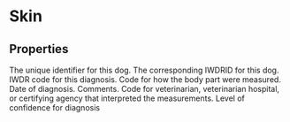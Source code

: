 
# Skin

## Properties

<Properties>
    <Property name="local_dog_id" type="integer" required>
        The unique identifier for this dog.
    </Property>
    <Property name="pt_DogID" type="integer" required>
        The corresponding IWDRID for this dog.
    </Property>
    <Property name="pt_TraitCodeID" type="integer" required>
        IWDR code for this diagnosis.
        <SkinEyesTraitCodeIDDataTable />
    </Property>
    <Property name="pt_MeasureTypeCode" type="integer">
        Code for how the body part were measured.
        <MeasureTypeCodeDataTable />
    </Property>
    <Property name="pt_Date" type="datetime" required>
        Date of diagnosis.
    </Property>
    <Property name="pt_DetailsOfProblem" type="string">
        Comments.
    </Property>
    <Property name="pt_EvaluatorID" type="integer">
        Code for veterinarian, veterinarian hospital, or certifying agency that interpreted the measurements.
        <EvaluatorIDDataTable />
    </Property>
    <Property name="pt_ConfidenceRatingCode" type="integer">
        Level of confidence for diagnosis
        <ConfidenceRatingCodeDataTable />
    </Property>
</Properties>